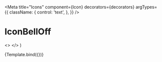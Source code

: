

<Meta
  title="Icons"
  component={Icon}
  decorators={decorators}
  argTypes={{
    className: {
      control: 'text',
    },
  }}
/>

# IconBellOff

  <>
    <Icon className={className} />
    <Icon className="icon-medium cursor-pointer hover:bg-selected" />
    <Icon className="icon-white bg-red" />
  </>
)

<Canvas withToolbar>
  <Story name="BellOff">{Template.bind({})}</Story>
</Canvas>

<ArgsTable story="BellOff" />
